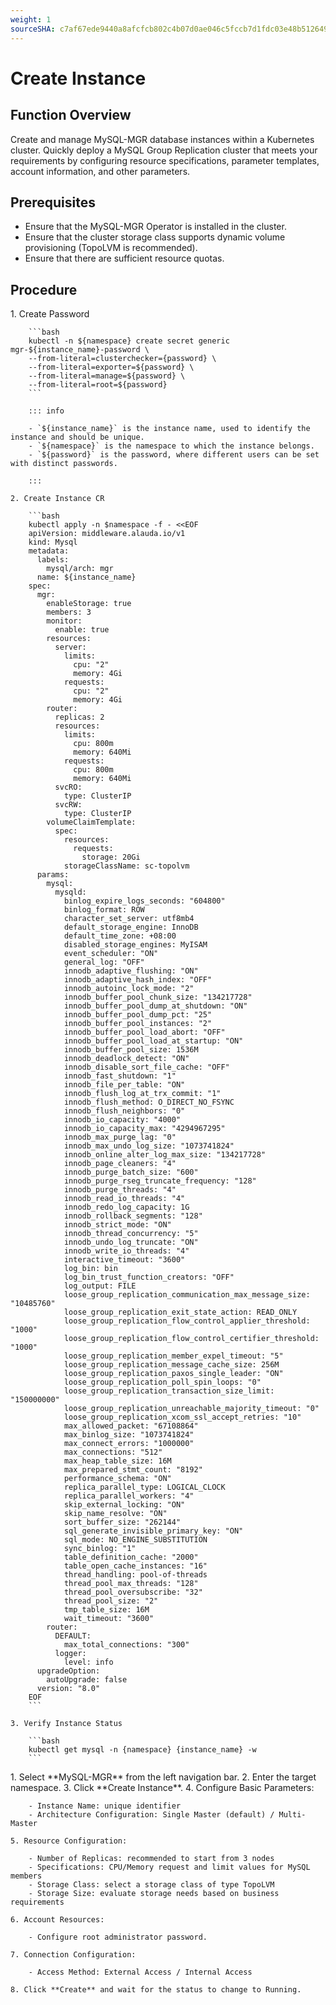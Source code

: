 ```yaml
---
weight: 1
sourceSHA: c7af67ede9440a8afcfcb802c4b07d0ae046c5fccb7d1fdc03e48b512649f376
---
```


# Create Instance

## Function Overview

Create and manage MySQL-MGR database instances within a Kubernetes cluster. Quickly deploy a MySQL Group Replication cluster that meets your requirements by configuring resource specifications, parameter templates, account information, and other parameters.

## Prerequisites

- Ensure that the MySQL-MGR Operator is installed in the cluster.
- Ensure that the cluster storage class supports dynamic volume provisioning (TopoLVM is recommended).
- Ensure that there are sufficient resource quotas.

## Procedure

<Tabs>
  <Tab label="CLI">
    1. Create Password

        ```bash
        kubectl -n ${namespace} create secret generic mgr-${instance_name}-password \
        --from-literal=clusterchecker={password} \
        --from-literal=exporter=${password} \
        --from-literal=manage=${password} \
        --from-literal=root=${password}
        ```

        ::: info

        - `${instance_name}` is the instance name, used to identify the instance and should be unique.
        - `${namespace}` is the namespace to which the instance belongs.
        - `${password}` is the password, where different users can be set with distinct passwords.

        :::

    2. Create Instance CR

        ```bash
        kubectl apply -n $namespace -f - <<EOF
        apiVersion: middleware.alauda.io/v1
        kind: Mysql
        metadata:
          labels:
            mysql/arch: mgr
          name: ${instance_name}
        spec:
          mgr:
            enableStorage: true
            members: 3
            monitor:
              enable: true
            resources:
              server:
                limits:
                  cpu: "2"
                  memory: 4Gi
                requests:
                  cpu: "2"
                  memory: 4Gi
            router:
              replicas: 2
              resources:
                limits:
                  cpu: 800m
                  memory: 640Mi
                requests:
                  cpu: 800m
                  memory: 640Mi
              svcRO:
                type: ClusterIP
              svcRW:
                type: ClusterIP
            volumeClaimTemplate:
              spec:
                resources:
                  requests:
                    storage: 20Gi
                storageClassName: sc-topolvm
          params:
            mysql:
              mysqld:
                binlog_expire_logs_seconds: "604800"
                binlog_format: ROW
                character_set_server: utf8mb4
                default_storage_engine: InnoDB
                default_time_zone: +08:00
                disabled_storage_engines: MyISAM
                event_scheduler: "ON"
                general_log: "OFF"
                innodb_adaptive_flushing: "ON"
                innodb_adaptive_hash_index: "OFF"
                innodb_autoinc_lock_mode: "2"
                innodb_buffer_pool_chunk_size: "134217728"
                innodb_buffer_pool_dump_at_shutdown: "ON"
                innodb_buffer_pool_dump_pct: "25"
                innodb_buffer_pool_instances: "2"
                innodb_buffer_pool_load_abort: "OFF"
                innodb_buffer_pool_load_at_startup: "ON"
                innodb_buffer_pool_size: 1536M
                innodb_deadlock_detect: "ON"
                innodb_disable_sort_file_cache: "OFF"
                innodb_fast_shutdown: "1"
                innodb_file_per_table: "ON"
                innodb_flush_log_at_trx_commit: "1"
                innodb_flush_method: O_DIRECT_NO_FSYNC
                innodb_flush_neighbors: "0"
                innodb_io_capacity: "4000"
                innodb_io_capacity_max: "4294967295"
                innodb_max_purge_lag: "0"
                innodb_max_undo_log_size: "1073741824"
                innodb_online_alter_log_max_size: "134217728"
                innodb_page_cleaners: "4"
                innodb_purge_batch_size: "600"
                innodb_purge_rseg_truncate_frequency: "128"
                innodb_purge_threads: "4"
                innodb_read_io_threads: "4"
                innodb_redo_log_capacity: 1G
                innodb_rollback_segments: "128"
                innodb_strict_mode: "ON"
                innodb_thread_concurrency: "5"
                innodb_undo_log_truncate: "ON"
                innodb_write_io_threads: "4"
                interactive_timeout: "3600"
                log_bin: bin
                log_bin_trust_function_creators: "OFF"
                log_output: FILE
                loose_group_replication_communication_max_message_size: "10485760"
                loose_group_replication_exit_state_action: READ_ONLY
                loose_group_replication_flow_control_applier_threshold: "1000"
                loose_group_replication_flow_control_certifier_threshold: "1000"
                loose_group_replication_member_expel_timeout: "5"
                loose_group_replication_message_cache_size: 256M
                loose_group_replication_paxos_single_leader: "ON"
                loose_group_replication_poll_spin_loops: "0"
                loose_group_replication_transaction_size_limit: "150000000"
                loose_group_replication_unreachable_majority_timeout: "0"
                loose_group_replication_xcom_ssl_accept_retries: "10"
                max_allowed_packet: "67108864"
                max_binlog_size: "1073741824"
                max_connect_errors: "1000000"
                max_connections: "512"
                max_heap_table_size: 16M
                max_prepared_stmt_count: "8192"
                performance_schema: "ON"
                replica_parallel_type: LOGICAL_CLOCK
                replica_parallel_workers: "4"
                skip_external_locking: "ON"
                skip_name_resolve: "ON"
                sort_buffer_size: "262144"
                sql_generate_invisible_primary_key: "ON"
                sql_mode: NO_ENGINE_SUBSTITUTION
                sync_binlog: "1"
                table_definition_cache: "2000"
                table_open_cache_instances: "16"
                thread_handling: pool-of-threads
                thread_pool_max_threads: "128"
                thread_pool_oversubscribe: "32"
                thread_pool_size: "2"
                tmp_table_size: 16M
                wait_timeout: "3600"
            router:
              DEFAULT:
                max_total_connections: "300"
              logger:
                level: info
          upgradeOption:
            autoUpgrade: false
          version: "8.0"
        EOF
        ```

    3. Verify Instance Status

        ```bash
        kubectl get mysql -n {namespace} {instance_name} -w
        ```
  </Tab>

  <Tab label="Web Console">
    1. Select **MySQL-MGR** from the left navigation bar.
    2. Enter the target namespace.
    3. Click **Create Instance**.
    4. Configure Basic Parameters:

        - Instance Name: unique identifier
        - Architecture Configuration: Single Master (default) / Multi-Master

    5. Resource Configuration:

        - Number of Replicas: recommended to start from 3 nodes
        - Specifications: CPU/Memory request and limit values for MySQL members
        - Storage Class: select a storage class of type TopoLVM
        - Storage Size: evaluate storage needs based on business requirements

    6. Account Resources:

        - Configure root administrator password.

    7. Connection Configuration:

        - Access Method: External Access / Internal Access

    8. Click **Create** and wait for the status to change to Running.
  </Tab>
</Tabs>
